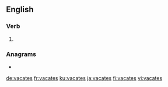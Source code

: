 ==English==

===Verb===
{{head|en|verb form}}

# {{en-third-person singular of|vacate}}

===Anagrams===
* {{l|en|caveats}}

[[de:vacates]]
[[fr:vacates]]
[[ku:vacates]]
[[ja:vacates]]
[[fi:vacates]]
[[vi:vacates]]